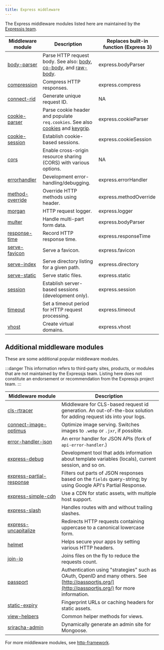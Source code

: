 ```yaml
---
title: Express middleware
---
```


The Express middleware modules listed here are maintained by the
[Expressjs team](https://github.com/orgs/expressjs/people).

| Middleware module                                                                     | Description                                                                                                                                                                             | Replaces built-in function (Express 3) |
| ------------------------------------------------------------------------------------- | --------------------------------------------------------------------------------------------------------------------------------------------------------------------------------------- | -------------------------------------- |
| [body-parser](https://github.com/expressjs/body-parser/blob/master/README.md)         | Parse HTTP request body. See also: [body](https://github.com/raynos/body), [co-body](https://github.com/visionmedia/co-body), and [raw-body](https://github.com/stream-utils/raw-body). | express.bodyParser                     |
| [compression](https://github.com/expressjs/compression/blob/master/README.md)         | Compress HTTP responses.                                                                                                                                                                | express.compress                       |
| [connect-rid](https://github.com/expressjs/connect-rid/blob/master/README.md)         | Generate unique request ID.                                                                                                                                                             | NA                                     |
| [cookie-parser](https://github.com/expressjs/cookie-parser/blob/master/README.md)     | Parse cookie header and populate `req.cookies`. See also [cookies](https://github.com/jed/cookies) and [keygrip](https://github.com/jed/keygrip).                                       | express.cookieParser                   |
| [cookie-session](https://github.com/expressjs/cookie-session/blob/master/README.md)   | Establish cookie-based sessions.                                                                                                                                                        | express.cookieSession                  |
| [cors](https://github.com/expressjs/cors/blob/master/README.md)                       | Enable cross-origin resource sharing (CORS) with various options.                                                                                                                       | NA                                     |
| [errorhandler](https://github.com/expressjs/errorhandler/blob/master/README.md)       | Development error-handling/debugging.                                                                                                                                                   | express.errorHandler                   |
| [method-override](https://github.com/expressjs/method-override/blob/master/README.md) | Override HTTP methods using header.                                                                                                                                                     | express.methodOverride                 |
| [morgan](https://github.com/expressjs/morgan/blob/master/README.md)                   | HTTP request logger.                                                                                                                                                                    | express.logger                         |
| [multer](https://github.com/expressjs/multer/blob/master/README.md)                   | Handle multi-part form data.                                                                                                                                                            | express.bodyParser                     |
| [response-time](https://github.com/expressjs/response-time/blob/master/README.md)     | Record HTTP response time.                                                                                                                                                              | express.responseTime                   |
| [serve-favicon](https://github.com/expressjs/serve-favicon/blob/master/README.md)     | Serve a favicon.                                                                                                                                                                        | express.favicon                        |
| [serve-index](https://github.com/expressjs/serve-index/blob/master/README.md)         | Serve directory listing for a given path.                                                                                                                                               | express.directory                      |
| [serve-static](https://github.com/expressjs/serve-static/blob/master/README.md)       | Serve static files.                                                                                                                                                                     | express.static                         |
| [session](https://github.com/expressjs/session/blob/master/README.md)                 | Establish server-based sessions (development only).                                                                                                                                     | express.session                        |
| [timeout](https://github.com/expressjs/timeout/blob/master/README.md)                 | Set a timeout period for HTTP request processing.                                                                                                                                       | express.timeout                        |
| [vhost](https://github.com/expressjs/vhost/blob/master/README.md)                     | Create virtual domains.                                                                                                                                                                 | express.vhost                          |

## Additional middleware modules

These are some additional popular middleware modules.

:::danger
This information refers to third-party sites, products, or modules that are not maintained by the Expressjs team.  Listing here does not constitute an endorsement or recommendation from the Expressjs project team.
:::

| Middleware&nbsp;module                                                          | Description                                                                                                                                         |
| ------------------------------------------------------------------------------- | --------------------------------------------------------------------------------------------------------------------------------------------------- |
| [cls-rtracer](https://github.com/puzpuzpuz/cls-rtracer)                         | Middleware for CLS-based request id generation. An out-of-the-box solution for adding request ids into your logs.                                   |
| [connect-image-optimus](https://github.com/msemenistyi/connect-image-optimus)   | Optimize image serving. Switches images to `.webp` or `.jxr`, if possible.                                                                          |
| [error-handler-json](https://github.com/mifi/error-handler-json)                | An error handler for JSON APIs (fork of `api-error-handler`.)                                                                                       |
| [express-debug](https://github.com/devoidfury/express-debug)                    | Development tool that adds information about template variables (locals), current session, and so on.                                               |
| [express-partial-response](https://github.com/nemtsov/express-partial-response) | Filters out parts of JSON responses based on the `fields` query-string; by using Google API's Partial Response.                                     |
| [express-simple-cdn](https://github.com/jamiesteven/express-simple-cdn)         | Use a CDN for static assets, with multiple host support.                                                                                            |
| [express-slash](https://github.com/ericf/express-slash)                         | Handles routes with and without trailing slashes.                                                                                                   |
| [express-uncapitalize](https://github.com/jamiesteven/express-uncapitalize)     | Redirects HTTP requests containing uppercase to a canonical lowercase form.                                                                         |
| [helmet](https://github.com/helmetjs/helmet)                                    | Helps secure your apps by setting various HTTP headers.                                                                                             |
| [join-io](https://github.com/coderaiser/join-io)                                | Joins files on the fly to reduce the requests count.                                                                                                |
| [passport](https://github.com/jaredhanson/passport)                             | Authentication using "strategies" such as OAuth, OpenID and many others. See [http://passportjs.org/](http://passportjs.org/) for more information. |
| [static-expiry](https://github.com/paulwalker/connect-static-expiry)            | Fingerprint URLs or caching headers for static assets.                                                                                              |
| [view-helpers](https://github.com/madhums/node-view-helpers)                    | Common helper methods for views.                                                                                                                    |
| [sriracha-admin](https://github.com/hdngr/siracha)                              | Dynamically generate an admin site for Mongoose.                                                                                                    |

For more middleware modules, see [http-framework](https://github.com/Raynos/http-framework#modules).
